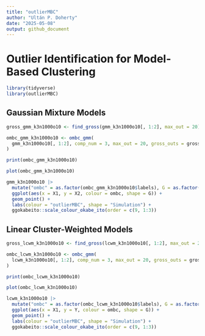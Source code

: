 ```yaml
---
title: "outlierMBC"
author: "Ultán P. Doherty"
date: "2025-05-08"
output: github_document
---
```


# Outlier Identification for Model-Based Clustering

```r
library(tidyverse)
library(outlierMBC)
```

## Gaussian Mixture Models

```r
gross_gmm_k3n1000o10 <- find_gross(gmm_k3n1000o10[, 1:2], max_out = 20)

ombc_gmm_k3n1000o10 <- ombc_gmm(
  gmm_k3n1000o10[, 1:2], comp_num = 3, max_out = 20, gross_outs = gross_gmm_k3n1000o10$gross_bool
)

print(ombc_gmm_k3n1000o10)

plot(ombc_gmm_k3n1000o10)

gmm_k3n1000o10 |>
  mutate("ombc" = as.factor(ombc_gmm_k3n1000o10$labels), G = as.factor(G)) |>
  ggplot(aes(x = X1, y = X2, colour = ombc, shape = G)) +
  geom_point() +
  labs(colour = "outlierMBC", shape = "Simulation") +
  ggokabeito::scale_colour_okabe_ito(order = c(9, 1:3))

```

## Linear Cluster-Weighted Models

```r
gross_lcwm_k3n1000o10 <- find_gross(lcwm_k3n1000o10[, 1:2], max_out = 20)

ombc_lcwm_k3n1000o10 <- ombc_gmm(
  lcwm_k3n1000o10[, 1:2], comp_num = 3, max_out = 20, gross_outs = gross_lcwm_k3n1000o10$gross_bool
)

print(ombc_lcwm_k3n1000o10)

plot(ombc_lcwm_k3n1000o10)

lcwm_k3n1000o10 |>
  mutate("ombc" = as.factor(ombc_lcwm_k3n1000o10$labels), G = as.factor(G)) |>
  ggplot(aes(x = X1, y = Y, colour = ombc, shape = G)) +
  geom_point() +
  labs(colour = "outlierMBC", shape = "Simulation") +
  ggokabeito::scale_colour_okabe_ito(order = c(9, 1:3))

```
